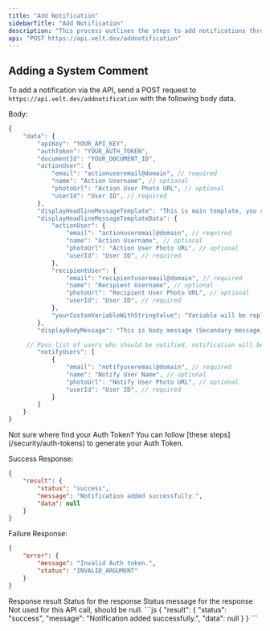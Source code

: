 ```yaml
---
title: "Add Notification"
sidebarTitle: "Add Notification"
description: "This process outlines the steps to add notifications through an API."
api: "POST https://api.velt.dev/addnotification"
---
```



## Adding a System Comment

To add a notification via the API, send a POST request to `https://api.velt.dev/addnotification` with the following body data.

Body:

```jsx
{
    "data": {
        "apiKey": "YOUR_API_KEY",
        "authToken": "YOUR_AUTH_TOKEN",
        "documentId": "YOUR_DOCUMENT_ID", 
        "actionUser": {
            "email": "actionuseremail@domain", // required
            "name": "Action Username", // optional
            "photoUrl": "Action User Photo URL", // optional
            "userId": "User ID", // required
        },
        "displayHeadlineMessageTemplate": "This is main template, you can pass variables using curly brackets like this: {actionUser}, {recipientUser}, {yourCustomVariableWithStringValue}",
        "displayHeadlineMessageTemplateData": {
            "actionUser": {
                "email": "actionuseremail@domain", // required
                "name": "Action Username", // optional
                "photoUrl": "Action User Photo URL", // optional
                "userId": "User ID", // required
            },
            "recipientUser": {
                "email": "recipientuseremail@domain", // required
                "name": "Recipient Username", // optional
                "photoUrl": "Recipient User Photo URL", // optional
                "userId": "User ID", // required
            },
            "yourCustomVariableWithStringValue": "Variable will be replaced with this text"
        },
        "displayBodyMessage": "This is body message (Secondary message)",

	 // Pass list of users who should be notified, notification will be shown to all the users in all section in notification panel and notification history panel, but it will be shown in 'forYou' section also to notifyUsers.
        "notifyUsers": [
            {
                "email": "notifyuseremail@domain", // required
                "name": "Notify User Name", // optional
                "photoUrl": "Notify User Photo URL", // optional
                "userId": "User ID", // required
            }
        ]
    }
}
```
<Info>
Not sure where find your Auth Token? You can follow [these steps](/security/auth-tokens) to generate your Auth Token.
</Info>


Success Response:

```JSON
{
    "result": {
        "status": "success",
        "message": "Notification added successfully.",
        "data": null
    }
}

```

Failure Response:

```JSON
{
    "error": {
        "message": "Invalid Auth token.",
        "status": "INVALID_ARGUMENT"
    }
}
```




<ResponseField name="result" type="object">
Response result
</ResponseField> 

<Expandable title="result" defaultOpen={true}>

<ResponseField name="status" type="string">
Status for the response
</ResponseField> 

<ResponseField name="message" type="string">
Status message for the response
</ResponseField>

<ResponseField name="data" type="object">
Not used for this API call, should be null.
</ResponseField>



</Expandable>



<ResponseExample>
```js
{
  "result": {
    "status": "success",
    "message": "Notification added successfully.",
    "data": null
  }
}
```
</ResponseExample>